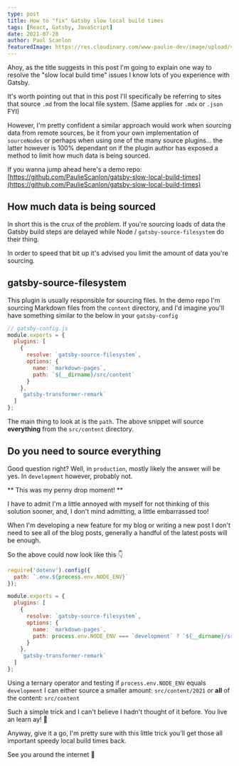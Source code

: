 ```yaml
---
type: post
title: How to "fix" Gatsby slow local build times
tags: [React, Gatsby, JavaScript]
date: 2021-07-28
author: Paul Scanlon
featuredImage: https://res.cloudinary.com/www-paulie-dev/image/upload/v1627493326/paulie.dev/2021/07/gatsby-slow-build-times_hhpv0f.jpg
---
```


Ahoy, as the title suggests in this post I'm going to explain one way to resolve the "slow local build time" issues I
know lots of you experience with Gatsby.

It's worth pointing out that in this post I'll specifically be referring to sites that source `.md` from the local file
system. (Same applies for `.mdx` or `.json` FYI)

However, I'm pretty confident a similar approach would work when sourcing data from remote sources, be it from your own
implementation of `sourceNodes` or perhaps when using one of the many source plugins... the latter however is 100%
dependant on if the plugin author has exposed a method to limit how much data is being sourced.

If you wanna jump ahead here's a demo repo:
[https://github.com/PaulieScanlon/gatsby-slow-local-build-times](https://github.com/PaulieScanlon/gatsby-slow-local-build-times)

## How much data is being sourced

In short this is the crux of the _problem_. If you're sourcing loads of data the Gatsby build steps are delayed while
Node / `gatsby-source-filesystem` do their thing.

In order to speed that bit up it's advised you limit the amount of data you're sourcing.

## gatsby-source-filesystem

This plugin is usually responsible for sourcing files. In the demo repo I'm sourcing Markdown files from the `content`
directory, and I'd imagine you'll have something similar to the below in your `gatsby-config`

```javascript
// gatsby-config.js
module.exports = {
  plugins: [
    {
      resolve: `gatsby-source-filesystem`,
      options: {
        name: `markdown-pages`,
        path: `${__dirname}/src/content`
      }
    },
    `gatsby-transformer-remark`
  ]
};
```

The main thing to look at is the `path`. The above snippet will source **everything** from the `src/content` directory.

## Do you need to source everything

Good question right? Well, in `production`, mostly likely the answer will be yes. In `development` however, probably
not.

** This was my penny drop moment! **

I have to admit I'm a little annoyed with myself for not thinking of this solution sooner, and, I don't mind admitting,
a little embarrassed too!

When I'm developing a new feature for my blog or writing a new post I don't need to see all of the blog posts, generally
a handful of the latest posts will be enough.

So the above could now look like this 👇

```javascript
require('dotenv').config({
  path: `.env.${process.env.NODE_ENV}`
});

module.exports = {
  plugins: [
    {
      resolve: `gatsby-source-filesystem`,
      options: {
        name: `markdown-pages`,
        path: process.env.NODE_ENV === `development` ? `${__dirname}/src/content/2021` : `${__dirname}/src/content`
      }
    },
    `gatsby-transformer-remark`
  ]
};
```

Using a ternary operator and testing if `process.env.NODE_ENV` equals `development` I can either source a smaller
amount: `src/content/2021` or **all** of the content: `src/content`

Such a simple trick and I can't believe I hadn't thought of it before. You live an learn ay! 🤦

Anyway, give it a go, I'm pretty sure with this little trick you'll get those all important speedy local build times
back.

See you around the internet 🕺
